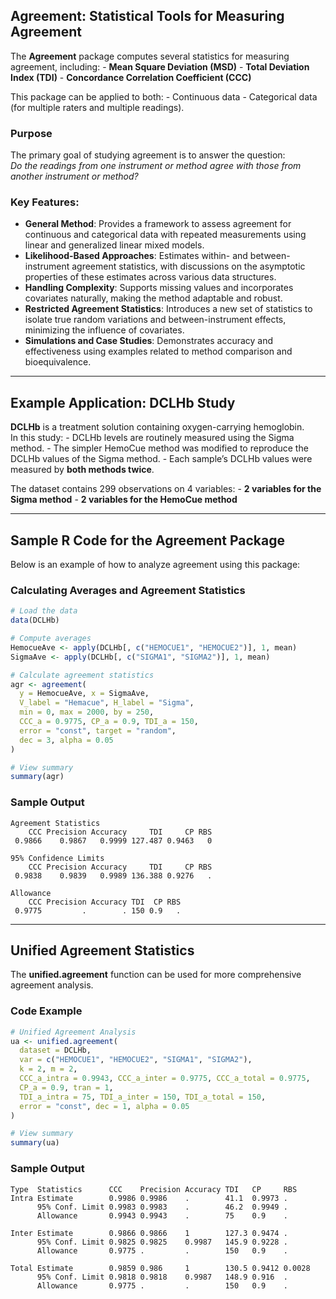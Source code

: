 ## Agreement: Statistical Tools for Measuring Agreement

The **Agreement** package computes several statistics for measuring agreement, including:
- **Mean Square Deviation (MSD)**
- **Total Deviation Index (TDI)**
- **Concordance Correlation Coefficient (CCC)**

This package can be applied to both:
- Continuous data
- Categorical data (for multiple raters and multiple readings).

### Purpose

The primary goal of studying agreement is to answer the question:  
*Do the readings from one instrument or method agree with those from another instrument or method?*

### Key Features:
- **General Method**: Provides a framework to assess agreement for continuous and categorical data with repeated measurements using linear and generalized linear mixed models.
- **Likelihood-Based Approaches**: Estimates within- and between-instrument agreement statistics, with discussions on the asymptotic properties of these estimates across various data structures.
- **Handling Complexity**: Supports missing values and incorporates covariates naturally, making the method adaptable and robust.
- **Restricted Agreement Statistics**: Introduces a new set of statistics to isolate true random variations and between-instrument effects, minimizing the influence of covariates.
- **Simulations and Case Studies**: Demonstrates accuracy and effectiveness using examples related to method comparison and bioequivalence.

---

## Example Application: DCLHb Study

**DCLHb** is a treatment solution containing oxygen-carrying hemoglobin.  
In this study:
- DCLHb levels are routinely measured using the Sigma method.
- The simpler HemoCue method was modified to reproduce the DCLHb values of the Sigma method.
- Each sample's DCLHb values were measured by **both methods twice**.

The dataset contains 299 observations on 4 variables:
- **2 variables for the Sigma method**
- **2 variables for the HemoCue method**

---

## Sample R Code for the Agreement Package

Below is an example of how to analyze agreement using this package:

### Calculating Averages and Agreement Statistics
```R
# Load the data
data(DCLHb)

# Compute averages
HemocueAve <- apply(DCLHb[, c("HEMOCUE1", "HEMOCUE2")], 1, mean)
SigmaAve <- apply(DCLHb[, c("SIGMA1", "SIGMA2")], 1, mean)

# Calculate agreement statistics
agr <- agreement(
  y = HemocueAve, x = SigmaAve, 
  V_label = "Hemacue", H_label = "Sigma", 
  min = 0, max = 2000, by = 250, 
  CCC_a = 0.9775, CP_a = 0.9, TDI_a = 150, 
  error = "const", target = "random", 
  dec = 3, alpha = 0.05
)

# View summary
summary(agr)
```

### Sample Output
```
Agreement Statistics
    CCC Precision Accuracy     TDI     CP RBS
 0.9866    0.9867   0.9999 127.487 0.9463   0

95% Confidence Limits
    CCC Precision Accuracy     TDI     CP RBS
 0.9838    0.9839   0.9989 136.388 0.9276   .

Allowance
    CCC Precision Accuracy TDI  CP RBS
 0.9775         .        . 150 0.9   .
```

---

## Unified Agreement Statistics

The **unified.agreement** function can be used for more comprehensive agreement analysis.

### Code Example
```R
# Unified Agreement Analysis
ua <- unified.agreement(
  dataset = DCLHb, 
  var = c("HEMOCUE1", "HEMOCUE2", "SIGMA1", "SIGMA2"), 
  k = 2, m = 2, 
  CCC_a_intra = 0.9943, CCC_a_inter = 0.9775, CCC_a_total = 0.9775, 
  CP_a = 0.9, tran = 1, 
  TDI_a_intra = 75, TDI_a_inter = 150, TDI_a_total = 150, 
  error = "const", dec = 1, alpha = 0.05
)

# View summary
summary(ua)
```

### Sample Output
```
Type  Statistics      CCC    Precision Accuracy TDI   CP     RBS   
Intra Estimate        0.9986 0.9986    .        41.1  0.9973 .     
      95% Conf. Limit 0.9983 0.9983    .        46.2  0.9949 .     
      Allowance       0.9943 0.9943    .        75    0.9    .     

Inter Estimate        0.9866 0.9866    1        127.3 0.9474 .     
      95% Conf. Limit 0.9825 0.9825    0.9987   145.9 0.9228 .     
      Allowance       0.9775 .         .        150   0.9    .     

Total Estimate        0.9859 0.986     1        130.5 0.9412 0.0028
      95% Conf. Limit 0.9818 0.9818    0.9987   148.9 0.916  .     
      Allowance       0.9775 .         .        150   0.9    .     
```


